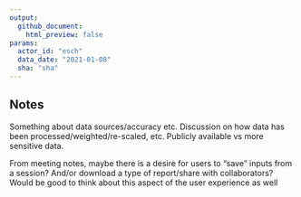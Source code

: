 ```yaml
---
output: 
  github_document:
    html_preview: false
params: 
  actor_id: "esch" 
  data_date: "2021-01-08"
  sha: "sha"
---
```


\br
\br
\br


## Notes

Something about data sources/accuracy etc. Discussion on how data has been processed/weighted/re-scaled, etc. Publicly available vs more sensitive data. 

From meeting notes, maybe there is a desire for users to "save" inputs from a session? And/or download a type of report/share with collaborators? Would be good to think about this aspect of the user experience as well

